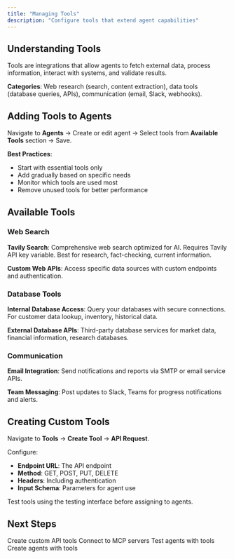 ```yaml
---
title: "Managing Tools"
description: "Configure tools that extend agent capabilities"
---
```


## Understanding Tools

Tools are integrations that allow agents to fetch external data, process information, interact with systems, and validate results.

**Categories**: Web research (search, content extraction), data tools (database queries, APIs), communication (email, Slack, webhooks).

## Adding Tools to Agents

Navigate to **Agents** → Create or edit agent → Select tools from **Available Tools** section → Save.

**Best Practices**:

- Start with essential tools only
- Add gradually based on specific needs
- Monitor which tools are used most
- Remove unused tools for better performance

## Available Tools

### Web Search

**Tavily Search**: Comprehensive web search optimized for AI. Requires Tavily API key variable. Best for research, fact-checking, current information.

**Custom Web APIs**: Access specific data sources with custom endpoints and authentication.

### Database Tools

**Internal Database Access**: Query your databases with secure connections. For customer data lookup, inventory, historical data.

**External Database APIs**: Third-party database services for market data, financial information, research databases.

### Communication

**Email Integration**: Send notifications and reports via SMTP or email service APIs.

**Team Messaging**: Post updates to Slack, Teams for progress notifications and alerts.

## Creating Custom Tools

Navigate to **Tools** → **Create Tool** → **API Request**.

Configure:

- **Endpoint URL**: The API endpoint
- **Method**: GET, POST, PUT, DELETE
- **Headers**: Including authentication
- **Input Schema**: Parameters for agent use

Test tools using the testing interface before assigning to agents.

## Next Steps

<CardGroup cols={2}>
  <Card title="Creating API Tools" icon="code" href="/guides/tools/api-tools">
    Create custom API tools
  </Card>
  <Card title="Creating MCP Tools" icon="plug" href="/guides/tools/mcp-tools">
    Connect to MCP servers
  </Card>
  <Card
    title="Testing Agents"
    icon="flask"
    href="/guides/agents/testing-agents"
  >
    Test agents with tools
  </Card>
  <Card
    title="Creating Agents"
    icon="plus"
    href="/guides/agents/creating-agents"
  >
    Create agents with tools
  </Card>
</CardGroup>
